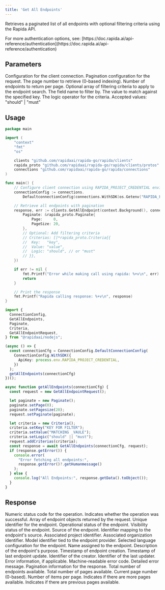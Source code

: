 ```yaml
---
title: 'Get All Endpoints'
---
```


Retrieves a paginated list of all endpoints with optional filtering criteria using the Rapida API.

<Info>
For more authentication options, see: [https://doc.rapida.ai/api-reference/authentication](https://doc.rapida.ai/api-reference/authentication)
</Info>

## Parameters

<ParamField body="connectionConfig" type="ConnectionConfig" required>
Configuration for the client connection.
</ParamField>

<ParamField body="request" type="GetAllEndpointRequest" required>
<Expandable>
<ParamField body="paginate" type="Paginate" required>
Pagination configuration for the request.
<Expandable>
<ParamField body="page" type="uint32" required>
The page number to retrieve (0-based indexing).
</ParamField>
<ParamField body="pageSize" type="uint32" required>
Number of endpoints to return per page.
</ParamField>
</Expandable>
</ParamField>

<ParamField body="criterias" type="Criteria[]" optional>
Optional array of filtering criteria to apply to the endpoint search.
<Expandable>
<ParamField body="key" type="string" required>
The field name to filter by.
</ParamField>
<ParamField body="value" type="string" required>
The value to match against the specified key.
</ParamField>
<ParamField body="logic" type="string" required>
The logic operator for the criteria. Accepted values: "should" | "must"
</ParamField>
</Expandable>
</ParamField>
</Expandable>
</ParamField>

## Usage

<CodeGroup>

```go Go
package main

import (
	"context"
	"fmt"
	"os"

	clients "github.com/rapidaai/rapida-go/rapida/clients"
	rapida_proto "github.com/rapidaai/rapida-go/rapida/clients/protos"
	connections "github.com/rapidaai/rapida-go/rapida/connections"
)

func main() {
	// Configure client connection using RAPIDA_PROJECT_CREDENTIAL environment variable
	connectionConfig := connections.
		DefaultconnectionConfig(connections.WithSDK(os.Getenv("RAPIDA_PROJECT_CREDENTIAL"))).WithLocal()

	// Retrieve all endpoints with pagination
	response, err := clients.GetAllEndpoint(context.Background(), connectionConfig, &rapida_proto.GetAllEndpointRequest{
		Paginate: &rapida_proto.Paginate{
			Page:     0,
			PageSize: 20,
		},
		// Optional: Add filtering criteria
		// Criterias: []*rapida_proto.Criteria{{
		// 	Key:   "key",
		// 	Value: "value",
		// 	Logic: "should", // or "must"
		// }},
	})

	if err != nil {
		fmt.Printf("Error while making call using rapida: %+v\n", err)
		return
	}

	// Print the response
	fmt.Printf("Rapida calling response: %+v\n", response)
}
```

```typescript NodeJs
import {
  ConnectionConfig,
  GetAllEndpoints,
  Paginate,
  Criteria,
  GetAllEndpointRequest,
} from "@rapidaai/nodejs";

(async () => {
  const connectionCfg = ConnectionConfig.DefaultConnectionConfig(
    ConnectionConfig.WithSDK({
      ApiKey: process.env.RAPIDA_PROJECT_CREDENTIAL,
    })
  );
  getAllEndpoints(connectionCfg)
})();

async function getAllEndpoints(connectionCfg) {
  const request = new GetAllEndpointRequest();

  let paginate = new Paginate();
  paginate.setPage(0);
  paginate.setPagesize(20);
  request.setPaginate(paginate);

  let criteria = new Criteria();
  criteria.setKey("KEY FOR FILTER");
  criteria.setValue("MATCHING _VAULE");
  criteria.setLogic("should" || "must");
  request.addCriterias(criteria);
  const response = await GetAllEndpoints(connectionCfg, request);
  if (response.getError()) {
    console.error(
      "Error fetching all endpoints:",
      response.getError()?.getHumanmessage()
    );
  } else {
    console.log("All Endpoints:", response.getData().toObject());
  }
}
```

</CodeGroup>

## Response

<ParamField body="code" type="int32">
Numeric status code for the operation.
</ParamField>

<ParamField body="success" type="boolean">
Indicates whether the operation was successful.
</ParamField>

<ParamField body="data" type="Endpoint[]">
Array of endpoint objects returned by the request.
<Expandable>
<ParamField body="id" type="uint64">
Unique identifier for the endpoint.
</ParamField>
<ParamField body="status" type="string">
Operational status of the endpoint.
</ParamField>
<ParamField body="visibility" type="string">
Visibility status of the endpoint.
</ParamField>
<ParamField body="source" type="string">
Source of the endpoint.
</ParamField>
<ParamField body="sourceIdentifier" type="uint64">
Identifier mapping to the endpoint's source.
</ParamField>
<ParamField body="projectId" type="uint64">
Associated project identifier.
</ParamField>
<ParamField body="organizationId" type="uint64">
Associated organization identifier.
</ParamField>
<ParamField body="endpointProviderModelId" type="uint64">
Model identifier tied to the endpoint provider.
</ParamField>
<ParamField body="language" type="string">
Selected language configuration for the endpoint.
</ParamField>
<ParamField body="name" type="string">
Name assigned to the endpoint.
</ParamField>
<ParamField body="description" type="string">
Description of the endpoint's purpose.
</ParamField>
<ParamField body="createdDate" type="timestamp">
Timestamp of endpoint creation.
</ParamField>
<ParamField body="updatedDate" type="timestamp">
Timestamp of last endpoint update.
</ParamField>
<ParamField body="createdBy" type="uint64">
Identifier of the creator.
</ParamField>
<ParamField body="updatedBy" type="uint64">
Identifier of the last updater.
</ParamField>
</Expandable>
</ParamField>

<ParamField body="error" type="object">
Error information, if applicable.
<Expandable>
<ResponseField name="errorCode" type="string">
Machine-readable error code.
</ResponseField>
<ResponseField name="errorMessage" type="string">
Detailed error message.
</ResponseField>
</Expandable>
</ParamField>

<ParamField body="paginated" type="object">
Pagination information for the response.
<Expandable>
<ParamField body="totalCount" type="int64">
Total number of endpoints available.
</ParamField>
<ParamField body="totalPages" type="int32">
Total number of pages available.
</ParamField>
<ParamField body="currentPage" type="int32">
Current page number (0-based).
</ParamField>
<ParamField body="pageSize" type="int32">
Number of items per page.
</ParamField>
<ParamField body="hasNext" type="boolean">
Indicates if there are more pages available.
</ParamField>
<ParamField body="hasPrevious" type="boolean">
Indicates if there are previous pages available.
</ParamField>
</Expandable>
</ParamField>